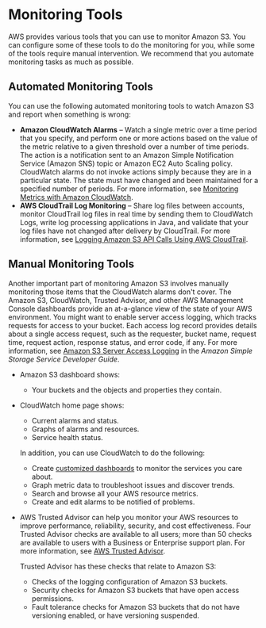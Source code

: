# Monitoring Tools<a name="monitoring-automated-manual"></a>

AWS provides various tools that you can use to monitor Amazon S3\. You can configure some of these tools to do the monitoring for you, while some of the tools require manual intervention\. We recommend that you automate monitoring tasks as much as possible\.

## Automated Monitoring Tools<a name="monitoring-automated_tools"></a>

You can use the following automated monitoring tools to watch Amazon S3 and report when something is wrong:
+ **Amazon CloudWatch Alarms** – Watch a single metric over a time period that you specify, and perform one or more actions based on the value of the metric relative to a given threshold over a number of time periods\. The action is a notification sent to an Amazon Simple Notification Service \(Amazon SNS\) topic or Amazon EC2 Auto Scaling policy\. CloudWatch alarms do not invoke actions simply because they are in a particular state\. The state must have changed and been maintained for a specified number of periods\. For more information, see [Monitoring Metrics with Amazon CloudWatch](cloudwatch-monitoring.md)\.
+ **AWS CloudTrail Log Monitoring** – Share log files between accounts, monitor CloudTrail log files in real time by sending them to CloudWatch Logs, write log processing applications in Java, and validate that your log files have not changed after delivery by CloudTrail\. For more information, see [Logging Amazon S3 API Calls Using AWS CloudTrail](cloudtrail-logging.md)\.

## Manual Monitoring Tools<a name="monitoring-manual-tools"></a>

Another important part of monitoring Amazon S3 involves manually monitoring those items that the CloudWatch alarms don't cover\. The Amazon S3, CloudWatch, Trusted Advisor, and other AWS Management Console dashboards provide an at\-a\-glance view of the state of your AWS environment\. You might want to enable server access logging, which tracks requests for access to your bucket\. Each access log record provides details about a single access request, such as the requester, bucket name, request time, request action, response status, and error code, if any\. For more information, see [Amazon S3 Server Access Logging](ServerLogs.md) in the *Amazon Simple Storage Service Developer Guide*\.
+ Amazon S3 dashboard shows:
  + Your buckets and the objects and properties they contain\.
+ CloudWatch home page shows:
  + Current alarms and status\.
  + Graphs of alarms and resources\.
  + Service health status\.

  In addition, you can use CloudWatch to do the following: 
  + Create [customized dashboards](https://docs.aws.amazon.com/AmazonCloudWatch/latest/DeveloperGuide/CloudWatch_Dashboards.html) to monitor the services you care about\.
  + Graph metric data to troubleshoot issues and discover trends\.
  + Search and browse all your AWS resource metrics\.
  + Create and edit alarms to be notified of problems\.
+ AWS Trusted Advisor can help you monitor your AWS resources to improve performance, reliability, security, and cost effectiveness\. Four Trusted Advisor checks are available to all users; more than 50 checks are available to users with a Business or Enterprise support plan\. For more information, see [AWS Trusted Advisor](https://aws.amazon.com/premiumsupport/trustedadvisor/)\.

  Trusted Advisor has these checks that relate to Amazon S3: 
  + Checks of the logging configuration of Amazon S3 buckets\.
  + Security checks for Amazon S3 buckets that have open access permissions\.
  + Fault tolerance checks for Amazon S3 buckets that do not have versioning enabled, or have versioning suspended\.